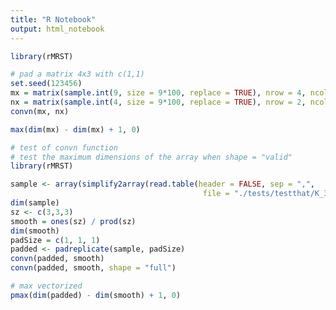 ```yaml
---
title: "R Notebook"
output: html_notebook
---
```


```r
library(rMRST)

# pad a matrix 4x3 with c(1,1)
set.seed(123456)
mx = matrix(sample.int(9, size = 9*100, replace = TRUE), nrow = 4, ncol = 3)
nx = matrix(sample.int(4, size = 9*100, replace = TRUE), nrow = 2, ncol = 2)
convn(mx, nx)
```

```r
max(dim(mx) - dim(mx) + 1, 0)
```

```r
# test of convn function 
# test the maximum dimensions of the array when shape = "valid"
library(rMRST)

sample <- array(simplify2array(read.table(header = FALSE, sep = ",",
                                           file = "./tests/testthat/K_3x32x32.txt")), dim=c(3,32,32))
dim(sample)
sz <- c(3,3,3)
smooth = ones(sz) / prod(sz)
dim(smooth)
padSize = c(1, 1, 1)
padded <- padreplicate(sample, padSize)
convn(padded, smooth)
convn(padded, smooth, shape = "full")
```

```r
# max vectorized
pmax(dim(padded) - dim(smooth) + 1, 0)
```


